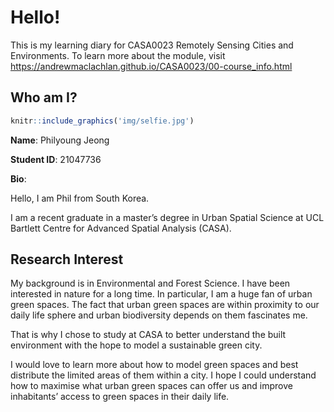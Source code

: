 # Hello! {.unnumbered}

This is my learning diary for CASA0023 Remotely Sensing Cities and Environments. To learn more about the module, visit <https://andrewmaclachlan.github.io/CASA0023/00-course_info.html>

## Who am I?

```r
knitr::include_graphics('img/selfie.jpg')
```

**Name**: Philyoung Jeong

**Student ID**: 21047736

**Bio**:

Hello, I am Phil from South Korea.

I am a recent graduate in a master's degree in Urban Spatial Science at UCL Bartlett Centre for Advanced Spatial Analysis (CASA).

## Research Interest

My background is in Environmental and Forest Science. I have been interested in nature for a long time. In particular, I am a huge fan of urban green spaces. The fact that urban green spaces are within proximity to our daily life sphere and urban biodiversity depends on them fascinates me.

That is why I chose to study at CASA to better understand the built environment with the hope to model a sustainable green city.

I would love to learn more about how to model green spaces and best distribute the limited areas of them within a city. I hope I could understand how to maximise what urban green spaces can offer us and improve inhabitants' access to green spaces in their daily life.
